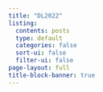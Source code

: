```yaml
---
title: "DL2022"
listing:
  contents: posts
  type: default
  categories: false
  sort-ui: false
  filter-ui: false
page-layout: full
title-block-banner: true
---
```



